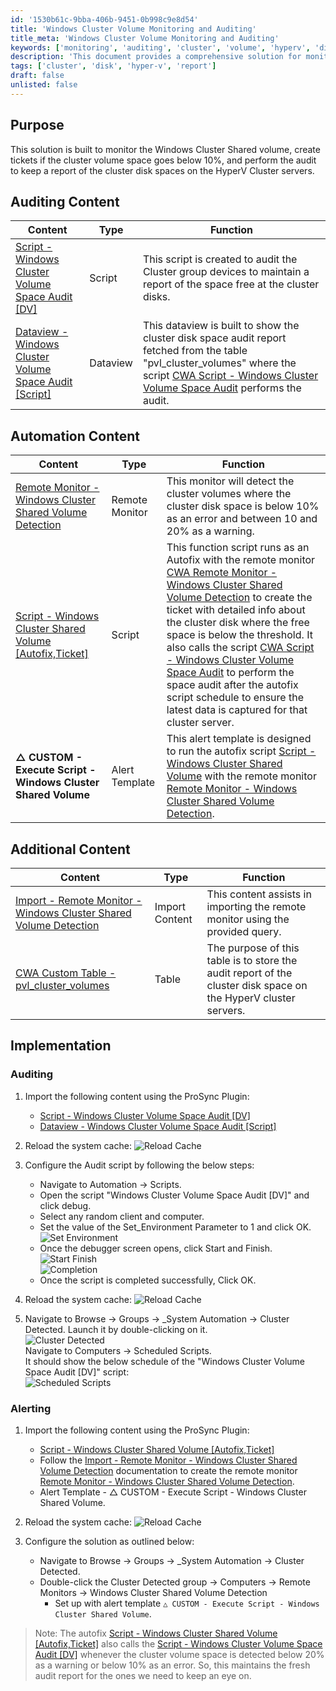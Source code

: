 ```yaml
---
id: '1530b61c-9bba-406b-9451-0b998c9e8d54'
title: 'Windows Cluster Volume Monitoring and Auditing'
title_meta: 'Windows Cluster Volume Monitoring and Auditing'
keywords: ['monitoring', 'auditing', 'cluster', 'volume', 'hyperv', 'disk', 'space', 'alert', 'ticket']
description: 'This document provides a comprehensive solution for monitoring Windows Cluster Shared volumes, creating tickets when space falls below 10%, and auditing to maintain a report of cluster disk spaces on HyperV Cluster servers. It includes details on scripts, remote monitors, and implementation steps for effective management.'
tags: ['cluster', 'disk', 'hyper-v', 'report']
draft: false
unlisted: false
---
```

## Purpose

This solution is built to monitor the Windows Cluster Shared volume, create tickets if the cluster volume space goes below 10%, and perform the audit to keep a report of the cluster disk spaces on the HyperV Cluster servers.

## Auditing Content

| Content                                                                 | Type     | Function                                                                                                           |
|-------------------------------------------------------------------------|----------|--------------------------------------------------------------------------------------------------------------------|
| [Script - Windows Cluster Volume Space Audit [DV]](https://proval.itglue.com/DOC-5078775-15952791) | Script   | This script is created to audit the Cluster group devices to maintain a report of the space free at the cluster disks. |
| [Dataview - Windows Cluster Volume Space Audit [Script]](https://proval.itglue.com/DOC-5078775-15952792) | Dataview | This dataview is built to show the cluster disk space audit report fetched from the table "pvl_cluster_volumes" where the script [CWA Script - Windows Cluster Volume Space Audit](https://proval.itglue.com/DOC-5078775-15952791) performs the audit. |

## Automation Content

| Content                                                                 | Type          | Function                                                                                                           |
|-------------------------------------------------------------------------|---------------|--------------------------------------------------------------------------------------------------------------------|
| [Remote Monitor - Windows Cluster Shared Volume Detection](https://proval.itglue.com/DOC-5078775-15952794) | Remote Monitor | This monitor will detect the cluster volumes where the cluster disk space is below 10% as an error and between 10 and 20% as a warning. |
| [Script - Windows Cluster Shared Volume [Autofix,Ticket]](https://proval.itglue.com/DOC-5078775-15952795) | Script        | This function script runs as an Autofix with the remote monitor [CWA Remote Monitor - Windows Cluster Shared Volume Detection](https://proval.itglue.com/DOC-5078775-15952794) to create the ticket with detailed info about the cluster disk where the free space is below the threshold. It also calls the script [CWA Script - Windows Cluster Volume Space Audit](https://proval.itglue.com/DOC-5078775-15952791) to perform the space audit after the autofix script schedule to ensure the latest data is captured for that cluster server. |
| **△ CUSTOM - Execute Script - Windows Cluster Shared Volume**           | Alert Template | This alert template is designed to run the autofix script [Script - Windows Cluster Shared Volume](https://proval.itglue.com/DOC-5078775-15952795) with the remote monitor [Remote Monitor - Windows Cluster Shared Volume Detection](https://proval.itglue.com/DOC-5078775-15952794). |

## Additional Content

| Content                                                                 | Type          | Function                                                                                                           |
|-------------------------------------------------------------------------|---------------|--------------------------------------------------------------------------------------------------------------------|
| [Import - Remote Monitor - Windows Cluster Shared Volume Detection](https://proval.itglue.com/DOC-5078775-15952816) | Import Content | This content assists in importing the remote monitor using the provided query.                                    |
| [CWA Custom Table - pvl_cluster_volumes](https://proval.itglue.com/DOC-5078775-13808169) | Table         | The purpose of this table is to store the audit report of the cluster disk space on the HyperV cluster servers.   |

## Implementation

### Auditing

1. Import the following content using the ProSync Plugin:
   - [Script - Windows Cluster Volume Space Audit [DV]](https://proval.itglue.com/DOC-5078775-15952791)
   - [Dataview - Windows Cluster Volume Space Audit [Script]](https://proval.itglue.com/DOC-5078775-15952792)

2. Reload the system cache:
   ![Reload Cache](../../../static/img/Solution---Windows-Cluster-Shared-Volume/image_1.png)

3. Configure the Audit script by following the below steps:
   - Navigate to Automation -> Scripts.
   - Open the script "Windows Cluster Volume Space Audit [DV]" and click debug.
   - Select any random client and computer.
   - Set the value of the Set_Environment Parameter to 1 and click OK.  
   ![Set Environment](../../../static/img/Solution---Windows-Cluster-Shared-Volume/image_2.png)
   - Once the debugger screen opens, click Start and Finish.  
   ![Start Finish](../../../static/img/Solution---Windows-Cluster-Shared-Volume/image_3.png)  
   ![Completion](../../../static/img/Solution---Windows-Cluster-Shared-Volume/image_4.png)
   - Once the script is completed successfully, Click OK.

4. Reload the system cache:
   ![Reload Cache](../../../static/img/Solution---Windows-Cluster-Shared-Volume/image_1.png)

5. Navigate to Browse -> Groups -> _System Automation -> Cluster Detected. Launch it by double-clicking on it.  
   ![Cluster Detected](../../../static/img/Solution---Windows-Cluster-Shared-Volume/image_5.png)  
   Navigate to Computers -> Scheduled Scripts.  
   It should show the below schedule of the "Windows Cluster Volume Space Audit [DV]" script:  
   ![Scheduled Scripts](../../../static/img/Solution---Windows-Cluster-Shared-Volume/image_6.png)

### Alerting

1. Import the following content using the ProSync Plugin:
   - [Script - Windows Cluster Shared Volume [Autofix,Ticket]](https://proval.itglue.com/DOC-5078775-15952795)
   - Follow the [Import - Remote Monitor - Windows Cluster Shared Volume Detection](https://proval.itglue.com/DOC-5078775-15952816) documentation to create the remote monitor [Remote Monitor - Windows Cluster Shared Volume Detection](https://proval.itglue.com/DOC-5078775-15952794).
   - Alert Template - △ CUSTOM - Execute Script - Windows Cluster Shared Volume.

2. Reload the system cache:
   ![Reload Cache](../../../static/img/Solution---Windows-Cluster-Shared-Volume/image_1.png)

3. Configure the solution as outlined below:
   - Navigate to Browse -> Groups -> _System Automation -> Cluster Detected.
   - Double-click the Cluster Detected group -> Computers -> Remote Monitors -> Windows Cluster Shared Volume Detection  
     - Set up with alert template `△ CUSTOM - Execute Script - Windows Cluster Shared Volume`.

> Note: The autofix [Script - Windows Cluster Shared Volume [Autofix,Ticket]](https://proval.itglue.com/DOC-5078775-15952795) also calls the [Script - Windows Cluster Volume Space Audit [DV]](https://proval.itglue.com/DOC-5078775-15952791) whenever the cluster volume space is detected below 20% as a warning or below 10% as an error. So, this maintains the fresh audit report for the ones we need to keep an eye on.












